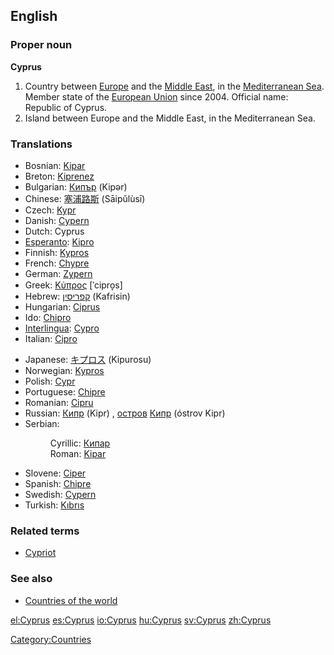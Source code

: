 ==English==

===Proper noun===
'''Cyprus'''

# Country between [[Europe]] and the [[Middle East]], in the [[Mediterranean Sea]]. Member state of the [[European Union]] since 2004. Official name: Republic of Cyprus.
# Island between Europe and the Middle East, in the Mediterranean Sea.

===Translations===
{{top}}
*Bosnian: [[Kipar]] {{m}}
*Breton: [[Kiprenez]]
*Bulgarian: [[Кипър]] (Kipər)
*Chinese: [[塞浦路斯]] (Sāipǔlùsī)
*Czech: [[Kypr]]
*Danish: [[Cypern]]
*Dutch: Cyprus
*[[Esperanto]]: [[Kipro]]
*Finnish: [[Kypros]]
*French: [[Chypre]]
*German: [[Zypern]]
*Greek: [[Κύπρος]] [ˈcipro̞s] {{f}}
*Hebrew: [[קפריסין]] (Kafrisin)
*Hungarian: [[Ciprus]]
*Ido: [[Chipro]]
*[[Interlingua]]: [[Cypro]]
*Italian: [[Cipro]]
{{mid}}
*Japanese: [[キプロス]] (Kipurosu)
*Norwegian: [[Kypros]]
*Polish: [[Cypr]]
*Portuguese: [[Chipre]]
*Romanian: [[Cipru]] {{n}}
*Russian: [[Кипр]] (Kipr) {{m}}, [[остров]] [[Кипр]] (óstrov Kipr) {{m}}
*Serbian:
*:Cyrillic: [[Кипар#Serbian|Кипар]] {{m}}
*:Roman: [[Kipar#Serbian|Kipar]] {{m}}
*Slovene: [[Ciper]] {{m}}
*Spanish: [[Chipre]]
*Swedish: [[Cypern]]
*Turkish: [[Kıbrıs]]
{{bottom}}

===Related terms===
*[[Cypriot]]

===See also===
*[[Countries of the world]]

[[Category:Countries]]

[[el:Cyprus]]
[[es:Cyprus]]
[[io:Cyprus]]
[[hu:Cyprus]]
[[sv:Cyprus]]
[[zh:Cyprus]]